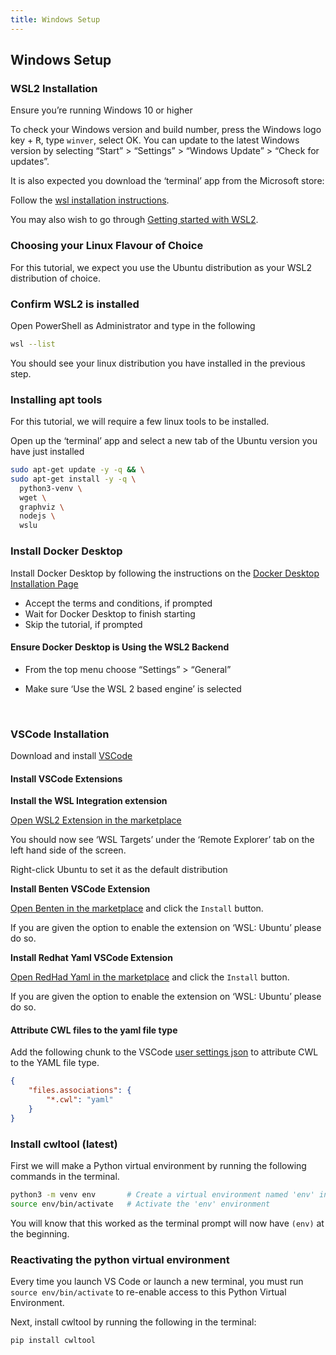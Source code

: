 ```yaml
---
title: Windows Setup
---
```


## Windows Setup

### WSL2 Installation

::::::::::::::::::prereq

Ensure you're running Windows 10 or higher

To check your Windows version and build number, press the Windows logo key + <kbd>R</kbd>, type `winver`, select OK.
You can update to the latest Windows version by selecting "Start" > "Settings" > "Windows Update" > "Check for updates".

It is also expected you download the 'terminal' app from the Microsoft store:

::::::::::::::::::

Follow the [wsl installation instructions][wsl_installation_instructions].

You may also wish to go through [Getting started with WSL2][getting_started_with_wsl2].

::::::::::::::: callout

### Choosing your Linux Flavour of Choice

For this tutorial, we expect you use the Ubuntu distribution as your WSL2 distribution of choice.

::::::::::::::::

### Confirm WSL2 is installed

Open PowerShell as Administrator and type in the following

```bash
wsl --list
```

You should see your linux distribution you have installed in the previous step.

### Installing apt tools

For this tutorial, we will require a few linux tools to be installed.

Open up the 'terminal' app and select a new tab of the Ubuntu version you have just installed

```bash
sudo apt-get update -y -q && \
sudo apt-get install -y -q \
  python3-venv \
  wget \
  graphviz \
  nodejs \
  wslu
```

### Install Docker Desktop

Install Docker Desktop by following the instructions on the [Docker Desktop Installation Page][windows_docker_desktop_installation_page]

* Accept the terms and conditions, if prompted
* Wait for Docker Desktop to finish starting
* Skip the tutorial, if prompted


#### Ensure Docker Desktop is Using the WSL2 Backend

* From the top menu choose "Settings" > "General"

* Make sure 'Use the WSL 2 based engine' is selected

<br>

### VSCode Installation

Download and install [VSCode][vs_code]


#### Install VSCode Extensions



**Install the WSL Integration extension**

[Open WSL2 Extension in the marketplace][remote_wsl_vs_code_marketplace]

You should now see 'WSL Targets' under the 'Remote Explorer' tab on the left hand side of the screen.

Right-click Ubuntu to set it as the default distribution



**Install Benten VSCode Extension**

[Open Benten in the marketplace][benten_vs_code_marketplace] and click the `Install` button.

If you are given the option to enable the extension on 'WSL: Ubuntu' please do so.



**Install Redhat Yaml VSCode Extension**

[Open RedHad Yaml in the marketplace][redhat_yaml_vs_code_marketplace] and click the `Install` button.

If you are given the option to enable the extension on 'WSL: Ubuntu' please do so.



#### Attribute CWL files to the yaml file type

Add the following chunk to the VSCode [user settings json][user_settings_json] to attribute CWL to the YAML file type.

```json
{
    "files.associations": {
        "*.cwl": "yaml"
    }
}
```


### Install cwltool (latest)

First we will make a Python virtual environment by running the following commands in the terminal.

```bash
python3 -m venv env       # Create a virtual environment named 'env' in the current directory
source env/bin/activate   # Activate the 'env' environment
```

You will know that this worked as the terminal prompt will now have `(env)` at the beginning.


### Reactivating the python virtual environment

Every time you launch VS Code or launch a new terminal, you must run `source env/bin/activate`
to re-enable access to this Python Virtual Environment.

Next, install cwltool by running the following in the terminal:

```bash
pip install cwltool
```


[vs_code]: https://code.visualstudio.com/
[benten_vs_code_marketplace]: https://marketplace.visualstudio.com/items?itemName=sbg-rabix.benten-cwl
[redhat_yaml_vs_code_marketplace]: https://marketplace.visualstudio.com/items?itemName=redhat.vscode-yaml
[user_settings_json]: https://code.visualstudio.com/docs/getstarted/settings#_settingsjson
[wsl_installation_instructions]: https://learn.microsoft.com/en-us/windows/wsl/install
[getting_started_with_wsl2]: https://medium.com/@awlucattini_60867/getting-started-with-wsl2-c11826654776?source=friends_link&sk=ddd411c0794ba2fce877984c300882ae
[windows_docker_desktop_installation_page]: https://docs.docker.com/desktop/install/windows-install/
[remote_wsl_vs_code_marketplace]: https://marketplace.visualstudio.com/items?itemName=ms-vscode-remote.remote-wsl
